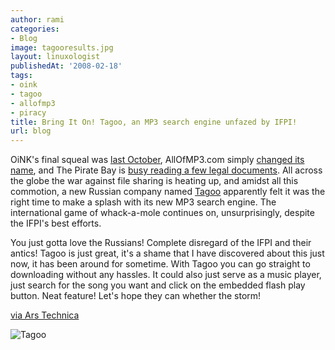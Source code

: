 ```yaml
---
author: rami
categories:
- Blog
image: tagooresults.jpg
layout: linuxologist
publishedAt: '2008-02-18'
tags:
- oink
- tagoo
- allofmp3
- piracy
title: Bring It On! Tagoo, an MP3 search engine unfazed by IFPI!
url: blog
---
```


OiNK's final squeal was [last October](http://arstechnica.com/news.ars/post/20071023-police-ifpi-make-bacon-of-oink-bittorrent-tracker.html), AllOfMP3.com simply [changed its name](http://arstechnica.com/news.ars/post/20070703-allofmp3-com-breathes-its-final-breath.html), and The Pirate Bay is [busy reading a few legal documents](http://arstechnica.com/news.ars/post/20080114-swedish-prosecutors-dump-4000-legal-docs-on-the-pirate-bay.html). All across the globe the war against file sharing is heating up, and amidst all this commotion, a new Russian company named [Tagoo](http://www.tagoo.ru) apparently felt it was the right time to make a splash with its new MP3 search engine. The international game of whack-a-mole continues on, unsurprisingly, despite the IFPI's best efforts.

You just gotta love the Russians! Complete disregard of the IFPI and their antics! Tagoo is just great, it's a shame that I have discovered about this just now, it has been around for sometime. With Tagoo you can go straight to downloading without any hassles. It could also just serve as a music player, just search for the song you want and click on the embedded flash play button. Neat feature! Let's hope they can whether the storm! 

[via Ars Technica](http://arstechnica.com/news.ars/post/20080217-tagoo-youre-it-new-mp3-search-engine-unfazed-by-ifpi.html)

![Tagoo](/assets/images/content/blog/tagooresults.jpg)